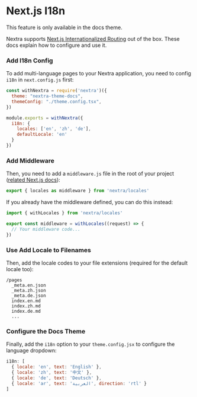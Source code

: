
# Next.js I18n

<Callout emoji="⚠️">This feature is only available in the docs theme.</Callout>

Nextra supports [Next.js Internationalized Routing](https://nextjs.org/docs/advanced-features/i18n-routing) out of the box. These docs explain how to configure and use it.

<div className="steps-container">

### Add I18n Config

To add multi-language pages to your Nextra application, you need to config `i18n` in `next.config.js` first:

```js filename="next.config.js" {7-10}
const withNextra = require('nextra')({
  theme: "nextra-theme-docs",
  themeConfig: "./theme.config.tsx",
})

module.exports = withNextra({
  i18n: {
    locales: ['en', 'zh', 'de'],
    defaultLocale: 'en'
  }
})
```

### Add Middleware

Then, you need to add a `middleware.js` file in the root of your project ([related Next.js docs](https://nextjs.org/docs/advanced-features/middleware)):

```js
export { locales as middleware } from 'nextra/locales'
```

If you already have the middleware defined, you can do this instead:

```js
import { withLocales } from 'nextra/locales'

export const middleware = withLocales((request) => {
  // Your middleware code...
})
```

### Use Add Locale to Filenames

Then, add the locale codes to your file extensions (required for the default locale too):

```plaintext
/pages
  _meta.en.json
  _meta.zh.json
  _meta.de.json
  index.en.md
  index.zh.md
  index.de.md
  ...
```

### Configure the Docs Theme

Finally, add the `i18n` option to your `theme.config.jsx` to configure the language dropdown:

```jsx filename="theme.config.jsx"
i18n: [
  { locale: 'en', text: 'English' },
  { locale: 'zh', text: '中文' },
  { locale: 'de', text: 'Deutsch' },
  { locale: 'ar', text: 'العربية', direction: 'rtl' }
]
```

</div>
